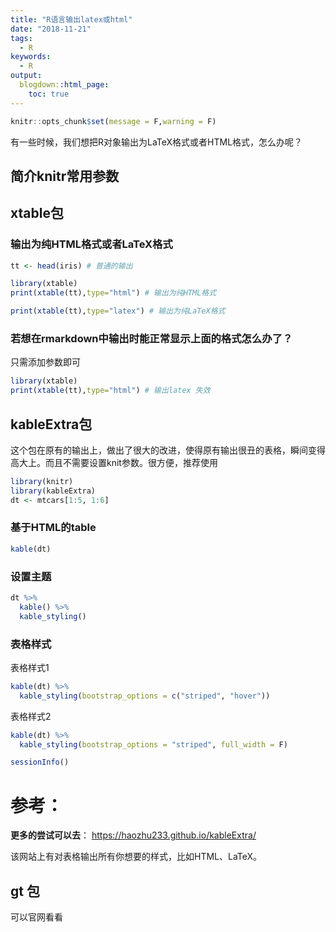 ```yaml
---
title: "R语言输出latex或html"
date: "2018-11-21"
tags:
  - R
keywords:
  - R
output:
  blogdown::html_page:
    toc: true
---
```


```r
knitr::opts_chunk$set(message = F,warning = F)
```

有一些时候，我们想把R对象输出为LaTeX格式或者HTML格式，怎么办呢？

## 简介knitr常用参数


## xtable包

### 输出为纯HTML格式或者LaTeX格式


```r
tt <- head(iris) # 普通的输出

library(xtable)
print(xtable(tt),type="html") # 输出为纯HTML格式

```

```r
print(xtable(tt),type="latex") # 输出为纯LaTeX格式
```

### 若想在rmarkdown中输出时能正常显示上面的格式怎么办了？
只需添加参数即可


```r
library(xtable)
print(xtable(tt),type="html") # 输出latex 失效
```

## kableExtra包
这个包在原有的输出上，做出了很大的改进，使得原有输出很丑的表格，瞬间变得高大上。而且不需要设置knit参数。很方便，推荐使用
```r
library(knitr)
library(kableExtra)
dt <- mtcars[1:5, 1:6]
```
### 基于HTML的table
```r
kable(dt)
```
### 设置主题
```r
dt %>%
  kable() %>%
  kable_styling()
```

### 表格样式
表格样式1
```r
kable(dt) %>%
  kable_styling(bootstrap_options = c("striped", "hover"))
```

表格样式2
```r
kable(dt) %>%
  kable_styling(bootstrap_options = "striped", full_width = F)
```

```r
sessionInfo()
```
# 参考： 
**更多的尝试可以去**： [https://haozhu233.github.io/kableExtra/](https://haozhu233.github.io/kableExtra/) 


该网站上有对表格输出所有你想要的样式，比如HTML、LaTeX。

## gt 包

可以官网看看



